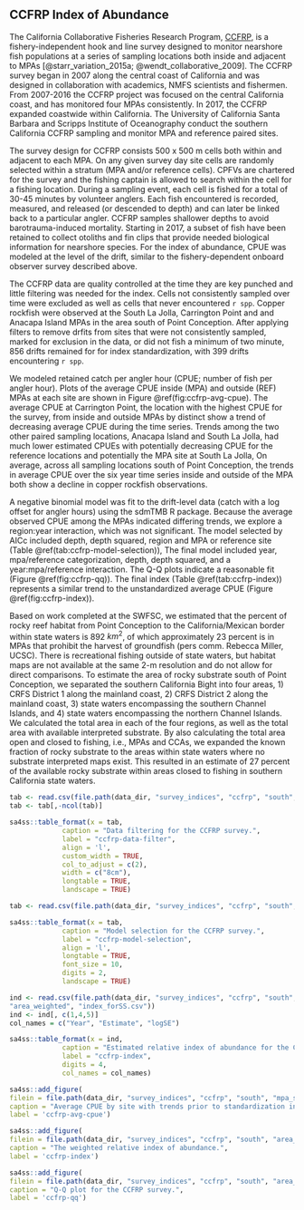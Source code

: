 ## CCFRP Index of Abundance {#ccfrp-index}

The California Collaborative Fisheries Research Program, [CCFRP](https://www.mlml.calstate.edu/ccfrp/), 
is a fishery-independent hook and line survey designed to monitor nearshore fish populations at a series of sampling locations both inside and adjacent to MPAs [@starr_variation_2015a; @wendt_collaborative_2009].  The CCFRP survey began in 2007 along the central coast of California and was designed in collaboration with academics, NMFS scientists and fishermen. From 2007-2016 the CCFRP project was focused on the central California coast, and has monitored four MPAs consistently. In 2017, the CCFRP expanded coastwide within California. The University of California Santa Barbara and Scripps Institute of Oceanography conduct the southern California CCFRP sampling and monitor MPA and reference paired sites.

The survey design for CCFRP consists 500 x 500 m cells both within and  adjacent to each MPA. On any given survey day site cells are randomly selected within a stratum (MPA and/or reference cells). CPFVs are chartered 
for the survey and the fishing captain is allowed to search within the cell for 
a fishing location. During a sampling event, each cell is fished for a total of 
30-45 minutes by volunteer anglers. Each fish encountered is recorded, measured, and released (or descended to depth)
and can later be linked back to a particular angler. CCFRP samples shallower depths to avoid barotrauma-induced mortality. Starting in 2017, a subset of fish have been retained to collect otoliths and fin clips that provide needed biological information for nearshore species. For the index of abundance, CPUE was modeled at the level of the drift, similar to the fishery-dependent onboard observer survey described above.

The CCFRP data are quality controlled at the time they are key punched and little 
filtering was needed for the index. Cells not consistently sampled over time were 
excluded as well as cells that never encountered `r spp`. Copper rockfish were observed 
at the South La Jolla, Carrington Point and and Anacapa Island MPAs in the area south of Point Conception. After applying filters to remove drfits from sites that were not consistently sampled, marked for exclusion in the data, or did not fish a minimum of two minute, 856 drifts remained for for index standardization, with 399 drifts encountering `r spp`. 

We modeled retained catch per angler hour (CPUE; number of fish per angler hour). Plots of the average CPUE inside (MPA) and outside (REF) MPAs at each site  are shown in Figure \@ref(fig:ccfrp-avg-cpue). The average CPUE at Carrington Point, the location with the highest CPUE for the survey, from inside and outside MPAs by distinct show a trend of decreasing average CPUE during the time series. Trends among the two other paired sampling locations, Anacapa Island and South La Jolla, had much lower estimated CPUEs with potentially decreasing CPUE for the reference locations and potentially the MPA site at South La Jolla,
On average, across all sampling locations south of Point Conception, the trends in average CPUE over the six year time series inside and outside of the MPA both show a decline in copper rockfish observations. 

A negative binomial model was fit to the drift-level data (catch with a log offset for angler 
hours) using the sdmTMB R package. Because the average observed CPUE among the MPAs indicated differing trends, we explore a region:year interaction, which was not significant. The model selected by AICc included depth, 
depth squared, region and MPA or reference site (Table \@ref(tab:ccfrp-model-selection)), The final model included
year, mpa/reference categorization, depth, depth squared, and a year:mpa/reference interaction. The Q-Q plots indicate a reasonable fit (Figure \@ref(fig:ccfrp-qq)). The final index (Table \@ref(tab:ccfrp-index)) represents a similar trend to the unstandardized average CPUE (Figure \@ref(fig:ccfrp-index)).


Based on work completed at the SWFSC, we estimated that the percent of rocky reef habitat 
from Point Conception to the California/Mexican border within state waters is 
892 $km^2$, of which approximately 23 percent is in MPAs that prohibit the harvest of 
groundfish (pers comm. Rebecca Miller, UCSC). There is recreational fishing outside 
of state waters, but habitat maps are not available at the same 2-m resolution and do 
not allow for direct comparisons. To estimate the area of rocky substrate south of Point Conception, we separated the southern California Bight into four areas, 1) CRFS District 1 along the mainland coast, 2) CRFS District 2 along the mainland coast, 3) state waters encompassing the southern Channel Islands, and 4) state waters encompassing the northern Channel Islands. We calculated the total area in each of the four regions, as well as the total area with available interpreted substrate. By also calculating the total area open and closed to fishing, i.e., MPAs and CCAs, we expanded the known fraction of rocky substrate to the areas within state waters where no substrate interpreted maps exist.  This resulted in an estimate of 27 percent of the available rocky substrate within areas closed to fishing in southern California state waters. 


```r

tab <- read.csv(file.path(data_dir, "survey_indices", "ccfrp", "south", "dataFilters.csv"))
tab <- tab[,-ncol(tab)]

sa4ss::table_format(x = tab,
             caption = "Data filtering for the CCFRP survey.",
             label = "ccfrp-data-filter",
             align = 'l',
             custom_width = TRUE,
             col_to_adjust = c(2), 
             width = c("8cm"),
             longtable = TRUE,
             landscape = TRUE)                         
```

\newpage

```r

tab <- read.csv(file.path(data_dir, "survey_indices", "ccfrp", "south", "model_selection.csv"))

sa4ss::table_format(x = tab,
             caption = "Model selection for the CCFRP survey.",
             label = "ccfrp-model-selection",
             align = 'l',
             longtable = TRUE,
             font_size = 10,
             digits = 2,
             landscape = TRUE)                         
```

\newpage

```r

ind <- read.csv(file.path(data_dir, "survey_indices", "ccfrp", "south", 
"area_weighted", "index_forSS.csv"))
ind <- ind[, c(1,4,5)]
col_names = c("Year", "Estimate", "logSE")

sa4ss::table_format(x = ind,
             caption = "Estimated relative index of abundance for the CCFRP survey.",
             label = "ccfrp-index",
             digits = 4,
             col_names = col_names)                         
```

\newpage


```r
sa4ss::add_figure(
filein = file.path(data_dir, "survey_indices", "ccfrp", "south", "mpa_site_cpue.png"), 
caption = "Average CPUE by site with trends prior to standardization in the MPA and REF areas.",
label = 'ccfrp-avg-cpue')
```

\newpage

```r
sa4ss::add_figure(
filein = file.path(data_dir, "survey_indices", "ccfrp", "south", "area_weighted", "Index.png"), 
caption = "The weighted relative index of abundance.",
label = 'ccfrp-index')
```

\newpage


```r
sa4ss::add_figure(
filein = file.path(data_dir, "survey_indices", "ccfrp", "south", "area_weighted", "qq.png"), 
caption = "Q-Q plot for the CCFRP survey.",
label = 'ccfrp-qq')
```

\newpage 

